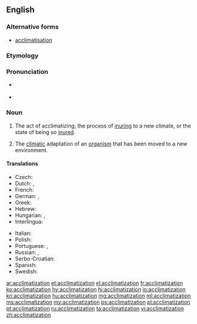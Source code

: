 ==English==

{{wikipedia}}

===Alternative forms===
* [[acclimatisation]]

===Etymology===
{{suffix|acclimatize|ation}}

===Pronunciation===
* {{a|US}} {{IPA|/ə.ˌklaɪ.mə.tə.ˈzeɪ.ʃən/}}
* {{audio|en-us-acclimatization.ogg|Audio (US)|lang=en}}

===Noun===
{{en-noun}}

# The act of acclimatizing; the process of [[inuring]] to a new climate, or the state of being so [[inure]]d.
# {{context|biology|lang=en}} The [[climatic]] adaptation of an [[organism]] that has been moved to a new environment.

====Translations====
{{trans-top|the act of acclimatizing}}
* Czech: {{t|cs|aklimatizace|f}}
* Dutch: {{t+|nl|acclimatisatie|f}}, {{t+|nl|aanpassing|f}}
* French: {{t+|fr|acclimatation|f}}
* German: {{t+|de|Eingewöhnung|f}}, {{t|de|Akklimatisierung|f}}
* Greek: {{t+|el|εγκλιματισμός|m|tr=egklimatismós}}
* Hebrew: {{t|he|התאקלמות|tr=hitaqlemut}}
* Hungarian: {{t|hu|akklimatizálás}}, {{t+|hu|akklimatizálódás}}
* Interlingua: {{t|ia|acclimatation}}
{{trans-mid}}
* Italian: {{t+|it|acclimatazione|f}}
* Polish: {{t|pl|aklimatyzacja|f}}
* Portuguese: {{t|pt|aclimação|f}}, {{t+|pt|aclimatação|f}}
* Russian: {{t+|ru|акклиматизация|f|tr=akklimatizácija|sc=Cyrl}}, {{t+|ru|акклиматизирование|n|tr=akklimatizírovanije|sc=Cyrl}}
* Serbo-Croatian: {{t+|sh|aklimatizacija|f}}
* Spanish: {{t|es|aclimatación|f}}
* Swedish: {{t+|sv|acklimatisering}}
{{trans-bottom}}

[[ar:acclimatization]]
[[et:acclimatization]]
[[el:acclimatization]]
[[fr:acclimatization]]
[[ko:acclimatization]]
[[hy:acclimatization]]
[[hi:acclimatization]]
[[io:acclimatization]]
[[kn:acclimatization]]
[[hu:acclimatization]]
[[mg:acclimatization]]
[[ml:acclimatization]]
[[ms:acclimatization]]
[[my:acclimatization]]
[[ps:acclimatization]]
[[pl:acclimatization]]
[[pt:acclimatization]]
[[ru:acclimatization]]
[[ta:acclimatization]]
[[vi:acclimatization]]
[[zh:acclimatization]]